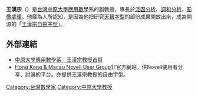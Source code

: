 {{refimprove|time=2015-09-29T14:24:48+00:00}}
'''王漢宗'''（{{lang-en|Hann-Tzong Wang}}）是[[台灣|台灣]][[中原大學|中原大學]][[應用數學|應用數學]]系的副教授，專長於[[泛函分析|泛函分析]]、[[調和分析|調和分析]]、[[影像處理|影像處理]]。他廣為人所認知，是因為他把研究[[天蠶字型|天蠶字型]]的部份成果開放出來，成為開源的「[[王漢宗自由字型|王漢宗自由字型]]」。

== 外部連結 ==
* [https://web.archive.org/web/20110630120919/http://www.math.cycu.edu.tw/Teachers/htwang.aspx 中原大學應用數學系：王漢宗教授首頁]
* [https://web.archive.org/web/20070310213817/http://www.novellughk.org/ Hong Kong & Macau Novell User Group]非官方網站。供Novell使用者分享、討論的平台。亦提供王漢宗教授的自由字型。
{{Taiwan-scientist-stub}}

[[Category:台灣數學家|Category:台灣數學家]]
[[Category:中原大學教授|Category:中原大學教授]]
